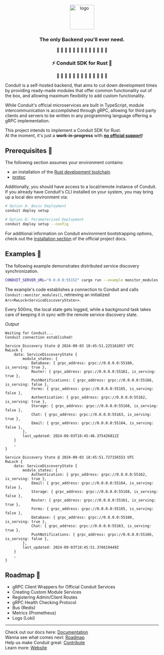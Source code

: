 <div align="center">
    <br>
        <a href="https://getconduit.dev" target="_blank"><img src="https://getconduit.dev/conduitLogo.svg" height="80px" alt="logo"/></a>
        <br/>
        <h3>The only Backend you'll ever need.</h3>
</div>

<div align="center">
    <p>🚧 🚧 🚧 🚧 🚧 🚧 🚧 🚧 🚧 🚧 🚧 🚧 🚧</p>
    <h3>⚡ Conduit SDK for Rust 🦀</h3>
    <p>🚧 🚧 🚧 🚧 🚧 🚧 🚧 🚧 🚧 🚧 🚧 🚧 🚧</p>
</div>

Conduit is a self-hosted backend, that aims to cut down development times
by providing ready-made modules that offer common functionality out of the box, and allowing
maximum flexibility to add custom functionality.

While Conduit's official microservices are built in TypeScript, module intercommunication is accomplished through gRPC,
allowing for third party clients and servers to be written in any programming language offering a gRPC implementation.

This project intends to implement a Conduit SDK for Rust.<br />
At the moment, it's just a **work-in-progress** with **<ins>no official support</ins>**!

## Prerequisites 🤔

The following section assumes your environment contains:

- an installation of the [Rust development toolchain](https://www.rust-lang.org/tools/install)
- [protoc](https://github.com/protocolbuffers/protobuf/releases)

Additionally, you should have access to a local/remote instance of Conduit.<br />
If you already have Conduit's CLI installed on your system, you may bring up a local dev environment via:

``` bash
# Option A: Basic Deployment
conduit deploy setup

# Option B: Parameterized Deployment
conduit deploy setup --config
```

For additional information on Conduit environment bootstrapping options, check out the [installation section](https://getconduit.dev/docs/installation
) of the official project docs.

## Examples 🧩

The following example demonstrates distributed service discovery synchronization.<br />

``` bash
CONDUIT_SERVER_URL="0.0.0.0:55152" cargo run --example monitor_modules
```

The example's code establishes a connection to Conduit and calls `Conduit::monitor_modules()`, retrieving an initialized `Arc<RwLock<ServiceDiscoveryState>>`.

Every 500ms, the local state gets logged, while a background task takes care of keeping it in sync with the remote service discovery state.

_Output_
```
Waiting for Conduit...
Conduit connection established!

Service Discovery State @ 2024-09-03 18:45:51.225161057 UTC
RwLock {
    data: ServiceDiscoveryState {
        module_states: {
            Database: { grpc_address: grpc://0.0.0.0:55160, is_serving: true },
            Router: { grpc_address: grpc://0.0.0.0:55161, is_serving: true },
            PushNotifications: { grpc_address: grpc://0.0.0.0:55166, is_serving: false },
            Forms: { grpc_address: grpc://0.0.0.0:55165, is_serving: false },
            Authentication: { grpc_address: grpc://0.0.0.0:55162, is_serving: true },
            Storage: { grpc_address: grpc://0.0.0.0:55168, is_serving: false },
            Chat: { grpc_address: grpc://0.0.0.0:55163, is_serving: true },
            Email: { grpc_address: grpc://0.0.0.0:55164, is_serving: false },
        },
        last_updated: 2024-09-03T18:45:46.375426812Z
    }
    ,
}

Service Discovery State @ 2024-09-03 18:45:51.727156553 UTC
RwLock {
    data: ServiceDiscoveryState {
        module_states: {
            Authentication: { grpc_address: grpc://0.0.0.0:55162, is_serving: true },
            Email: { grpc_address: grpc://0.0.0.0:55164, is_serving: false },
            Storage: { grpc_address: grpc://0.0.0.0:55168, is_serving: false },
            Router: { grpc_address: grpc://0.0.0.0:55161, is_serving: true },
            Forms: { grpc_address: grpc://0.0.0.0:55165, is_serving: false },
            Database: { grpc_address: grpc://0.0.0.0:55160, is_serving: true },
            Chat: { grpc_address: grpc://0.0.0.0:55163, is_serving: true },
            PushNotifications: { grpc_address: grpc://0.0.0.0:55166, is_serving: false },
        },
        last_updated: 2024-09-03T18:45:51.376619449Z
    }
    ,
}
```

## Roadmap 🏁

- gRPC Client Wrappers for Official Conduit Services
- Creating Custom Module Services
- Registering Admin/Client Routes
- gRPC Health Checking Protocol
- Bus (Redis)
- Metrics (Prometheus)
- Logs (Loki)

---

Check out our docs here: [Documentation](https://getconduit.dev/docs/overview/intro)\
Wanna see what comes next: [Roadmap](https://sharing.clickup.com/1554325/b/h/1fdwn-7561/8b09d2e9aedec0b)\
Help us make Conduit great: [Contribute](https://github.com/ConduitPlatform/Conduit/blob/main/.github/CONTRIBUTING.md)\
Learn more: [Website](https://getconduit.dev)
